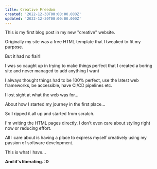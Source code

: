 ```yaml
---
title: Creative Freedom
created: '2022-12-30T00:00:00.000Z'
updated: '2022-12-30T00:00:00.000Z'
---
```


This is my first blog post in my new "creative" website.

Originally my site was a free HTML template that I tweaked to fit my purpose.

But it had no flair!

I was so caught up in trying to make things perfect that I created a boring site and never managed to add anything I want

I always thought things had to be 100% perfect, use the latest web frameworks, be accessible, have CI/CD pipelines etc.

I lost sight at what the web was for...

About how I started my journey in the first place...

So I ripped it all up and started from scratch.

I'm writing the HTML pages directly. I don't even care about styling right now or reducing effort.

All I care about is having a place to express myself creatively using my passion of software development.

This is what I have...

**And it's liberating. :D**
